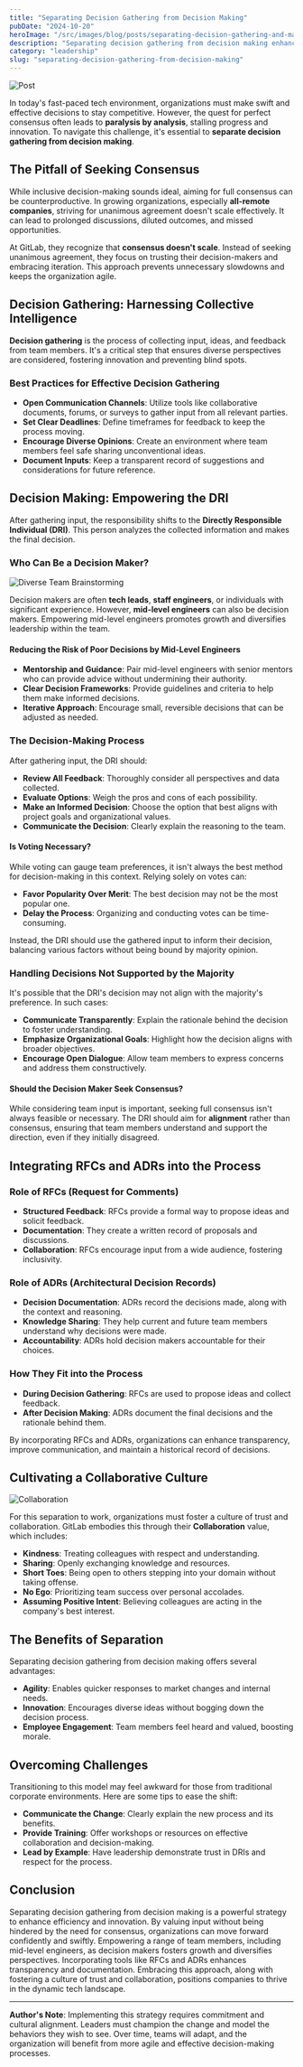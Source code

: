 ```yaml
---
title: "Separating Decision Gathering from Decision Making"
pubDate: "2024-10-20"
heroImage: "/src/images/blog/posts/separating-decision-gathering-and-making/Fork-in-the-Road-2024-10-20.webp"
description: "Separating decision gathering from decision making enhances agility by allowing teams to collect diverse input without being slowed by the need for consensus. Empowering individuals to make informed decisions based on collective insights fosters innovation and swift progress in tech environments."
category: "leadership"
slug: "separating-decision-gathering-from-decision-making"
---
```


![Post](/src/images/blog/posts/separating-decision-gathering-and-making/Fork-in-the-Road-2024-10-20.webp)

In today's fast-paced tech environment, organizations must make swift and effective decisions to stay competitive. However, the quest for perfect consensus often leads to **paralysis by analysis**, stalling progress and innovation. To navigate this challenge, it's essential to **separate decision gathering from decision making**.

## The Pitfall of Seeking Consensus

While inclusive decision-making sounds ideal, aiming for full consensus can be counterproductive. In growing organizations, especially **all-remote companies**, striving for unanimous agreement doesn't scale effectively. It can lead to prolonged discussions, diluted outcomes, and missed opportunities.

At GitLab, they recognize that **consensus doesn't scale**. Instead of seeking unanimous agreement, they focus on trusting their decision-makers and embracing iteration. This approach prevents unnecessary slowdowns and keeps the organization agile.

## Decision Gathering: Harnessing Collective Intelligence

**Decision gathering** is the process of collecting input, ideas, and feedback from team members. It's a critical step that ensures diverse perspectives are considered, fostering innovation and preventing blind spots.

### Best Practices for Effective Decision Gathering

- **Open Communication Channels**: Utilize tools like collaborative documents, forums, or surveys to gather input from all relevant parties.
- **Set Clear Deadlines**: Define timeframes for feedback to keep the process moving.
- **Encourage Diverse Opinions**: Create an environment where team members feel safe sharing unconventional ideas.
- **Document Inputs**: Keep a transparent record of suggestions and considerations for future reference.

## Decision Making: Empowering the DRI

After gathering input, the responsibility shifts to the **Directly Responsible Individual (DRI)**. This person analyzes the collected information and makes the final decision.

### Who Can Be a Decision Maker?

![Diverse Team Brainstorming](/src/images/blog/posts/separating-decision-gathering-and-making/Diverse-Team-Brainstorming.webp)

Decision makers are often **tech leads**, **staff engineers**, or individuals with significant experience. However, **mid-level engineers** can also be decision makers. Empowering mid-level engineers promotes growth and diversifies leadership within the team.

#### Reducing the Risk of Poor Decisions by Mid-Level Engineers

- **Mentorship and Guidance**: Pair mid-level engineers with senior mentors who can provide advice without undermining their authority.
- **Clear Decision Frameworks**: Provide guidelines and criteria to help them make informed decisions.
- **Iterative Approach**: Encourage small, reversible decisions that can be adjusted as needed.

### The Decision-Making Process

After gathering input, the DRI should:

- **Review All Feedback**: Thoroughly consider all perspectives and data collected.
- **Evaluate Options**: Weigh the pros and cons of each possibility.
- **Make an Informed Decision**: Choose the option that best aligns with project goals and organizational values.
- **Communicate the Decision**: Clearly explain the reasoning to the team.

#### Is Voting Necessary?

While voting can gauge team preferences, it isn't always the best method for decision-making in this context. Relying solely on votes can:

- **Favor Popularity Over Merit**: The best decision may not be the most popular one.
- **Delay the Process**: Organizing and conducting votes can be time-consuming.

Instead, the DRI should use the gathered input to inform their decision, balancing various factors without being bound by majority opinion.

### Handling Decisions Not Supported by the Majority

It's possible that the DRI's decision may not align with the majority's preference. In such cases:

- **Communicate Transparently**: Explain the rationale behind the decision to foster understanding.
- **Emphasize Organizational Goals**: Highlight how the decision aligns with broader objectives.
- **Encourage Open Dialogue**: Allow team members to express concerns and address them constructively.

#### Should the Decision Maker Seek Consensus?

While considering team input is important, seeking full consensus isn't always feasible or necessary. The DRI should aim for **alignment** rather than consensus, ensuring that team members understand and support the direction, even if they initially disagreed.

## Integrating RFCs and ADRs into the Process

### Role of RFCs (Request for Comments)

- **Structured Feedback**: RFCs provide a formal way to propose ideas and solicit feedback.
- **Documentation**: They create a written record of proposals and discussions.
- **Collaboration**: RFCs encourage input from a wide audience, fostering inclusivity.

### Role of ADRs (Architectural Decision Records)

- **Decision Documentation**: ADRs record the decisions made, along with the context and reasoning.
- **Knowledge Sharing**: They help current and future team members understand why decisions were made.
- **Accountability**: ADRs hold decision makers accountable for their choices.

### How They Fit into the Process

- **During Decision Gathering**: RFCs are used to propose ideas and collect feedback.
- **After Decision Making**: ADRs document the final decisions and the rationale behind them.

By incorporating RFCs and ADRs, organizations can enhance transparency, improve communication, and maintain a historical record of decisions.

## Cultivating a Collaborative Culture

![Collaboration](/src/images/blog/posts/separating-decision-gathering-and-making/Diverse-Hands-Unity.webp)

For this separation to work, organizations must foster a culture of trust and collaboration. GitLab embodies this through their **Collaboration** value, which includes:

- **Kindness**: Treating colleagues with respect and understanding.
- **Sharing**: Openly exchanging knowledge and resources.
- **Short Toes**: Being open to others stepping into your domain without taking offense.
- **No Ego**: Prioritizing team success over personal accolades.
- **Assuming Positive Intent**: Believing colleagues are acting in the company's best interest.

## The Benefits of Separation

Separating decision gathering from decision making offers several advantages:

- **Agility**: Enables quicker responses to market changes and internal needs.
- **Innovation**: Encourages diverse ideas without bogging down the decision process.
- **Employee Engagement**: Team members feel heard and valued, boosting morale.

## Overcoming Challenges

Transitioning to this model may feel awkward for those from traditional corporate environments. Here are some tips to ease the shift:

- **Communicate the Change**: Clearly explain the new process and its benefits.
- **Provide Training**: Offer workshops or resources on effective collaboration and decision-making.
- **Lead by Example**: Have leadership demonstrate trust in DRIs and respect for the process.

## Conclusion

Separating decision gathering from decision making is a powerful strategy to enhance efficiency and innovation. By valuing input without being hindered by the need for consensus, organizations can move forward confidently and swiftly. Empowering a range of team members, including mid-level engineers, as decision makers fosters growth and diversifies perspectives. Incorporating tools like RFCs and ADRs enhances transparency and documentation. Embracing this approach, along with fostering a culture of trust and collaboration, positions companies to thrive in the dynamic tech landscape.

---

**Author's Note**: Implementing this strategy requires commitment and cultural alignment. Leaders must champion the change and model the behaviors they wish to see. Over time, teams will adapt, and the organization will benefit from more agile and effective decision-making processes.